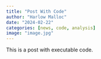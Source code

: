 ```yaml
---
title: "Post With Code"
author: "Harlow Malloc"
date: "2024-02-22"
categories: [news, code, analysis]
image: "image.jpg"
---
```


This is a post with executable code.

